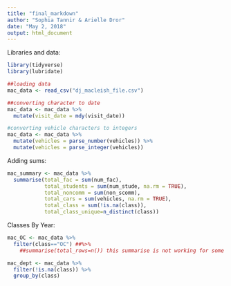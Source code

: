 ```yaml
---
title: "final_markdown"
author: "Sophia Tannir & Arielle Dror"
date: "May 2, 2018"
output: html_document
---
```

Libraries and data:
```r
library(tidyverse)
library(lubridate)

##loading data
mac_data <- read_csv("dj_macleish_file.csv")

##converting character to date
mac_data <- mac_data %>%
  mutate(visit_date = mdy(visit_date))

#converting vehicle characters to integers
mac_data <- mac_data %>%
  mutate(vehicles = parse_number(vehicles)) %>%
  mutate(vehicles = parse_integer(vehicles))
```

Adding sums:
```r
mac_summary <- mac_data %>%
  summarise(total_fac = sum(num_fac),
            total_students = sum(num_stude, na.rm = TRUE),
            total_noncomm = sum(non_scomm),
            total_cars = sum(vehicles, na.rm = TRUE),
            total_class = sum(!is.na(class)),
            total_class_unique=n_distinct(class))
```

Classes By Year:

```r
mac_OC <- mac_data %>%
  filter(class=="OC") ##%>%
    ##summarise(total_rows=n()) this summarise is not working for some reason but the answer is 17

mac_dept <- mac_data %>%
  filter(!is.na(class)) %>%
  group_by(class)
```



